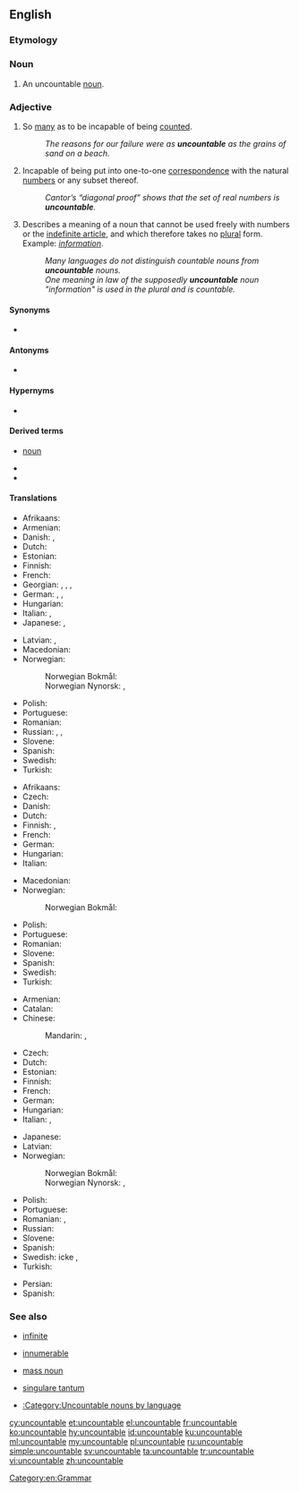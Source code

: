 ==English==

===Etymology===
{{prefix|en|un|countable}}

===Noun===
{{en-noun}}

# {{lb|en|linguistics}} An uncountable [[noun]].

===Adjective===
{{en-adj|-}}

# So [[many]] as to be incapable of being [[count]]ed.
#: ''The reasons for our failure were as '''uncountable''' as the grains of sand on a beach.''
# {{lb|en|mathematics}} Incapable of being put into one-to-one [[correspondence]] with the natural [[number]]s or any subset thereof.
#: ''Cantor’s “diagonal proof” shows that the set of real numbers is '''uncountable'''.''
# {{lb|en|grammar|of a noun}} Describes a meaning of a noun that cannot be used freely with numbers or the [[indefinite article]], and which therefore takes no [[plural]] form. Example: ''[[information]]''.
#: ''Many languages do not distinguish countable nouns from '''uncountable''' nouns.''
#: ''One meaning in law of the supposedly '''uncountable''' noun "information" is used in the plural and is countable.''

====Synonyms====
* {{sense|grammar}} {{l|en|non-count}}

====Antonyms====
* {{l|en|countable}}

====Hypernyms====
* {{sense|set theory}} {{l|en|infinite}}

====Derived terms====
* {{l|en|uncountable}} [[noun]]
* {{l|en|uncountable set}}
* {{l|en|uncountably}}

====Translations====
{{trans-top|too many to be counted}}
* Afrikaans: {{t|af|ontelbaar}}
* Armenian: {{t+|hy|անհաշվելի}}
* Danish: {{t|da|talrig}}, {{t|da|utællelig}}
* Dutch: {{t+|nl|ontelbaar}}
* Estonian: {{t|et|loendamatu}}
* Finnish: {{t+|fi|lukematon}}
* French: {{t+|fr|indénombrable|m|f}}
* Georgian: {{t|ka|უთვალავი}}, {{t|ka|ურიცხვი}}, {{t|ka|აურაცხელი|sc=Geor}}, {{t|ka|უამრავი|sc=Geor}}
* German: {{t+|de|unzählig}}, {{t+|de|zahllos}}, {{t+|de|unzählbar}}
* Hungarian: {{t+|hu|számtalan}}
* Italian: {{t+|it|innumerevole}}, {{t+|it|incalcolabile}}
* Japanese: {{t|ja|無数の|tr=musū-no}}, {{t|ja|数えきれないほどの|tr=kazoe kirenai hodo no}}
{{trans-mid}}
* Latvian: {{t|lv|neskaitāmi|m-p}}, {{t|lv|neskaitāmas|f-p}}
* Macedonian: {{t|mk|непреброив|tr=neprebroiv|sc=Cyrl}}
* Norwegian:
*: Norwegian Bokmål: {{t+|nb|utellelig}}
*: Norwegian Nynorsk: {{t|nn|uteljeleg}},  {{t+|nn|uteljande}}
* Polish: {{t|pl|niepoliczalny}}
* Portuguese: {{t+|pt|incontável|m|f}}
* Romanian: {{t+|ro|nenumărabil|m|n}}
* Russian: {{t+|ru|бессчётный}}, {{t+|ru|бесчи́сленный}}, {{t+|ru|неисчисли́мый}}
* Slovene: {{t|sl|neštet}}
* Spanish: {{t+|es|incontable}}
* Swedish: {{t+|sv|oräknelig}}
* Turkish: {{t|tr|sayılamayan}}
{{trans-bottom}}

{{trans-top|mathematics: incapable of being enumerated by natural numbers}}
* Afrikaans: {{t|af|ontelbaar}}
* Czech: {{t|cs|nespočetný|m}}
* Danish: {{t|da|overtællelig}}
* Dutch: {{t|nl|overaftelbaar}}
* Finnish: {{t+|fi|ylinumeroituva}}, {{t+|fi|numeroitumaton}}
* French: {{t+|fr|indénombrable|m|f}}
* German: {{t+|de|überabzählbar}}
* Hungarian: {{t+|hu|megszámlálhatatlan}}
* Italian: {{t|it|non numerabile}}
{{trans-mid}}
* Macedonian: {{t|mk|непреброив|tr=neprebroiv|sc=Cyrl}}
* Norwegian:
*: Norwegian Bokmål: {{t|nb|utellbar}}
* Polish: {{t|pl|nieprzeliczalny}}
* Portuguese: {{t+|pt|incontável|m|f}}
* Romanian: {{t+|ro|nenumărabil|m|n}}
* Slovene: {{t|sl|nešteven}}
* Spanish: {{t+|es|incontable}}
* Swedish: {{t+|sv|ouppräknelig}}
* Turkish: {{t|tr|hesaplanamaz}}
{{trans-bottom}}

{{trans-top|linguistics: about a noun which cannot be counted}}
* Armenian: {{t+|hy|անհաշվելի}}
* Catalan: {{t|ca|incomptable}}
* Chinese:
*: Mandarin: {{t|cmn|不可數|sc=Hani}}, {{t|cmn|不可数|tr=bùkěshǔ|sc=Hani}}
* Czech: {{t|cs|nepočitatelný|m}}
* Dutch: {{t+|nl|ontelbaar}}
* Estonian: {{t|et|loendamatu}}
* Finnish: {{t+|fi|luvuton}}
* French: {{t+|fr|indénombrable|m|f}}
* German: {{t+|de|unzählbar}}
* Hungarian: {{t+|hu|megszámlálhatatlan}}
* Italian: {{t|it|non numerabile}}, {{t+|it|invariabile}}
{{trans-mid}}
* Japanese: {{t|ja|不可算|tr=ふかさん, fukasan}}
* Latvian: {{t|lv|vienskaitlinieks|m}}
* Norwegian:
*: Norwegian Bokmål: {{t+|nb|utellelig}}
*: Norwegian Nynorsk: {{t|nn|uteljeleg}},  {{t+|nn|uteljande}}
* Polish: {{t|pl|niepoliczalny}}
* Portuguese: {{t+|pt|incontável|m|f}}
* Romanian: {{t+|ro|nenumărabil|m|n}}, {{t|ro|inumerabil}}
* Russian: {{t|ru|неисчисля́емый}}
* Slovene: {{t|sl|nešteven}}
* Spanish: {{t+|es|incontable}}
* Swedish: icke {{t+|sv|räknebar}}, {{t+|sv|oräknebar}}
* Turkish: {{t+|tr|sayılamaz}}
{{trans-bottom}}

{{checktrans-top}}
* Persian: {{t-check|fa|بی‌شمار|tr=bišomâr}}
* Spanish: {{t-check|es|incontable}}
{{trans-bottom}}

===See also===
* {{qualifier|mathematics}} [[infinite]]
* {{qualifier|mathematics}} [[innumerable]]
* {{qualifier|linguistics}} [[mass noun]]
* {{qualifier|linguistics}} [[singulare tantum]]
* [[:Category:Uncountable nouns by language]]

[[Category:en:Grammar]]

[[cy:uncountable]]
[[et:uncountable]]
[[el:uncountable]]
[[fr:uncountable]]
[[ko:uncountable]]
[[hy:uncountable]]
[[id:uncountable]]
[[ku:uncountable]]
[[ml:uncountable]]
[[my:uncountable]]
[[pl:uncountable]]
[[ru:uncountable]]
[[simple:uncountable]]
[[sv:uncountable]]
[[ta:uncountable]]
[[tr:uncountable]]
[[vi:uncountable]]
[[zh:uncountable]]